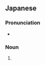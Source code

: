 ==Japanese==
{{ja-kanjitab|も|し|yomi=o}}

===Pronunciation===
{{ja-pron|acc=a|y=go|もし}}
* {{homophone|lang=ja|sort=もし|もし|若し}}

===Noun===
{{ja-noun|もし}}

# {{short for|模擬試験|lang=ja|sort=もし}}